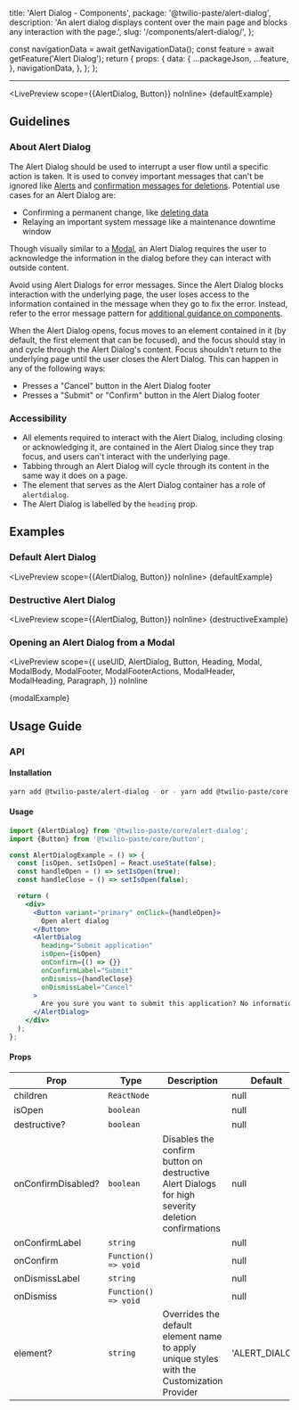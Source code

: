   title: 'Alert Dialog - Components',
  package: '@twilio-paste/alert-dialog',
  description: 'An alert dialog displays content over the main page and blocks any interaction with the page.',
  slug: '/components/alert-dialog/',
};



  const navigationData = await getNavigationData();
  const feature = await getFeature('Alert Dialog');
  return {
    props: {
      data: {
        ...packageJson,
        ...feature,
      },
      navigationData,
    },
  };
};

<NormalizedComponentHeader
  categoryRoute={SidebarCategoryRoutes.COMPONENTS}
  githubUrl="https://github.com/twilio-labs/paste/tree/main/packages/paste-core/components/alert-dialog"
  storybookUrl="/?path=/story/components-alert-dialog--"
  data={props.data}
/>

---

<contentwrapper>

<PageAside data={mdxHeadings} />

<content>

<LivePreview scope={{AlertDialog, Button}} noInline>
  {defaultExample}
</LivePreview>

## Guidelines

### About Alert Dialog

The Alert Dialog should be used to interrupt a user flow until a specific action is taken. It is used to convey important messages that can't be ignored like [Alerts](/components/alert) and [confirmation messages for deletions](/patterns/delete). Potential use cases for an Alert Dialog are:

- Confirming a permanent change, like [deleting data](/patterns/delete)
- Relaying an important system message like a maintenance downtime window

Though visually similar to a [Modal](/components/modal), an Alert Dialog requires the user to acknowledge the information in the dialog before they can interact with outside content.

Avoid using Alert Dialogs for error messages. Since the Alert Dialog blocks interaction with the underlying page, the user loses access to the information contained in the message when they go to fix the error. Instead, refer to the error message pattern for [additional guidance on components](/patterns/error-state#when-to-use-which-component).

When the Alert Dialog opens, focus moves to an element contained in it (by default, the first element that can be focused), and the focus should stay in and cycle through the Alert Dialog's content. Focus shouldn't return to the underlying page until the user closes the Alert Dialog. This can happen in any of the following ways:

- Presses a "Cancel" button in the Alert Dialog footer
- Presses a "Submit" or "Confirm" button in the Alert Dialog footer

### Accessibility

- All elements required to interact with the Alert Dialog, including closing or acknowledging it, are contained in the
  Alert Dialog since they trap focus, and users can't interact with the underlying page.
- Tabbing through an Alert Dialog will cycle through its content in the same way it does on a page.
- The element that serves as the Alert Dialog container has a role of `alertdialog`.
- The Alert Dialog is labelled by the `heading` prop.

## Examples

### Default Alert Dialog

<LivePreview scope={{AlertDialog, Button}} noInline>
  {defaultExample}
</LivePreview>

### Destructive Alert Dialog

<LivePreview scope={{AlertDialog, Button}} noInline>
  {destructiveExample}
</LivePreview>

### Opening an Alert Dialog from a Modal

<LivePreview
  scope={{
    useUID,
    AlertDialog,
    Button,
    Heading,
    Modal,
    ModalBody,
    ModalFooter,
    ModalFooterActions,
    ModalHeader,
    ModalHeading,
    Paragraph,
  }}
  noInline
>
  {modalExample}
</LivePreview>

## Usage Guide

### API

#### Installation

```bash
yarn add @twilio-paste/alert-dialog - or - yarn add @twilio-paste/core
```

#### Usage

```jsx
import {AlertDialog} from '@twilio-paste/core/alert-dialog';
import {Button} from '@twilio-paste/core/button';

const AlertDialogExample = () => {
  const [isOpen, setIsOpen] = React.useState(false);
  const handleOpen = () => setIsOpen(true);
  const handleClose = () => setIsOpen(false);

  return (
    <div>
      <Button variant="primary" onClick={handleOpen}>
        Open alert dialog
      </Button>
      <AlertDialog
        heading="Submit application"
        isOpen={isOpen}
        onConfirm={() => {}}
        onConfirmLabel="Submit"
        onDismiss={handleClose}
        onDismissLabel="Cancel"
      >
        Are you sure you want to submit this application? No information can be changed after submitting.
      </AlertDialog>
    </div>
  );
};
```

#### Props

| Prop               | Type                 | Description                                                                                       | Default        |
| ------------------ | -------------------- | ------------------------------------------------------------------------------------------------- | -------------- |
| children           | `ReactNode`          |                                                                                                   | null           |
| isOpen             | `boolean`            |                                                                                                   | null           |
| destructive?       | `boolean`            |                                                                                                   | null           |
| onConfirmDisabled? | `boolean`            | Disables the confirm button on destructive Alert Dialogs for high severity deletion confirmations | null           |
| onConfirmLabel     | `string`             |                                                                                                   | null           |
| onConfirm          | `Function() => void` |                                                                                                   | null           |
| onDismissLabel     | `string`             |                                                                                                   | null           |
| onDismiss          | `Function() => void` |                                                                                                   | null           |
| element?           | `string`             | Overrides the default element name to apply unique styles with the Customization Provider         | 'ALERT_DIALOG' |

<ChangelogRevealer>
  <Changelog />
</ChangelogRevealer>

</content>

</contentwrapper>
